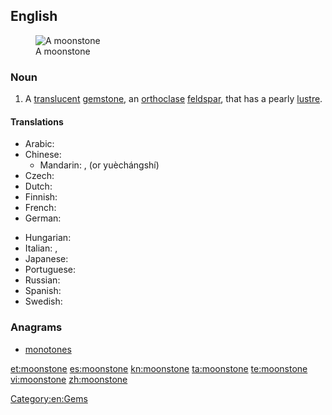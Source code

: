 ==English==
[[Image:MoonstoneGem.jpg|thumb|A moonstone]]

===Noun===
{{wikipedia|moonstone (gemstone)}}
{{en-noun}}

# {{mineralogy}} A [[translucent]] [[gemstone]], an [[orthoclase]] [[feldspar]], that has a pearly [[lustre]].

====Translations====
{{trans-top|translucent gemstone}}
* Arabic: {{t|ar|حجر القمر|m|tr=Hajar al-qamr}}
* Chinese:
** Mandarin: {{t-|cmn|月長石|sc=Hani}}, {{t-|cmn|月长石|tr=yuèzhǎngshí|sc=Hani}} (or yuèchángshí)
* Czech: {{t|cs|měsíček}}
* Dutch: {{t|nl|maansteen|m}}
* Finnish: {{t-|fi|kuukivi}}
* French: {{t+|fr|pierre de lune}}
* German: {{t+|de|Mondstein}}
{{trans-mid}}
* Hungarian: {{t|hu|holdkő}}
* Italian: {{t|it|pietra di luna|f}},  {{t-|it|lunaria|f}}
* Japanese: {{t|ja|月長石|tr=げっちょうせき, gecchouseki|sc=Jpan}}
* Portuguese: {{t|pt|pedra da Lua|f}}
* Russian: {{t|ru|лунный камень|m|tr=lúnnyj kám'en'}}
* Spanish: {{t-|es|piedra de luna|f}}
* Swedish: {{t|sv|månsten}}
{{trans-bottom}}

===Anagrams===
* [[monotones#English|monotones]]

[[Category:en:Gems]]

[[et:moonstone]]
[[es:moonstone]]
[[kn:moonstone]]
[[ta:moonstone]]
[[te:moonstone]]
[[vi:moonstone]]
[[zh:moonstone]]